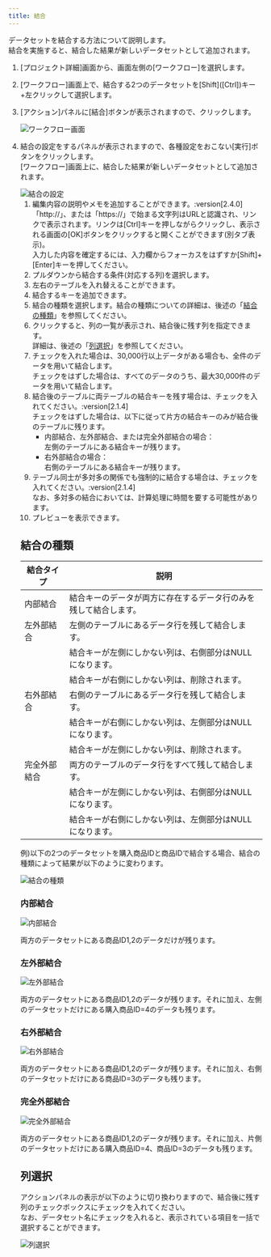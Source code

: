 ```yaml
---
title: 結合
---
```


データセットを結合する方法について説明します。\
結合を実施すると、結合した結果が新しいデータセットとして追加されます。

1. [プロジェクト詳細]画面から、画面左側の[ワークフロー]を選択します。
1. [ワークフロー]画面上で、結合する2つのデータセットを[Shift&#093;([Ctrl])キー+左クリックして選択します。
1. [アクション]パネルに[結合]ボタンが表示されますので、クリックします。

   <Img src="/assets/img/capture/capture-join-1.png" alt="ワークフロー画面" client:load />

1. 結合の設定をするパネルが表示されますので、各種設定をおこない[実行]ボタンをクリックします。\
   [ワークフロー]画面上に、結合した結果が新しいデータセットとして追加されます。

   <Img src="/assets/img/capture/capture-join-2.png" alt="結合の設定" client:load />

   1. 編集内容の説明やメモを追加することができます。:version[2.4.0]\
      「http://」、または「https://」で始まる文字列はURLと認識され、リンクで表示されます。リンクは[Ctrl]キーを押しながらクリックし、表示される画面の[OK]ボタンをクリックすると開くことができます(別タブ表示)。\
      入力した内容を確定するには、入力欄からフォーカスをはずすか[Shift]+[Enter]キーを押してください。
   1. プルダウンから結合する条件(対応する列)を選択します。
   1. 左右のテーブルを入れ替えることができます。
   1. 結合するキーを追加できます。
   1. 結合の種類を選択します。結合の種類についての詳細は、後述の「[結合の種類](#結合の種類)」を参照してください。
   1. クリックすると、列の一覧が表示され、結合後に残す列を指定できます。\
      詳細は、後述の「[列選択](#列選択)」を参照してください。
   1. チェックを入れた場合は、30,000行以上データがある場合も、全件のデータを用いて結合します。\
      チェックをはずした場合は、すべてのデータのうち、最大30,000件のデータを用いて結合します。
   1. 結合後のテーブルに両テーブルの結合キーを残す場合は、チェックを入れてください。:version[2.1.4]\
      チェックをはずした場合は、以下に従って片方の結合キーのみが結合後のテーブルに残ります。
      - 内部結合、左外部結合、または完全外部結合の場合：\
        左側のテーブルにある結合キーが残ります。
      - 右外部結合の場合：\
        右側のテーブルにある結合キーが残ります。
   1. テーブル同士が多対多の関係でも強制的に結合する場合は、チェックを入れてください。:version[2.1.4]\
      なお、多対多の結合においては、計算処理に時間を要する可能性があります。
   1. プレビューを表示できます。

   ## 結合の種類

   | 結合タイプ   | 説明                                                             |
   | ------------ | ---------------------------------------------------------------- |
   | 内部結合     | 結合キーのデータが両方に存在するデータ行のみを残して結合します。 |
   | 左外部結合   | 左側のテーブルにあるデータ行を残して結合します。                 |
   |              | 結合キーが左側にしかない列は、右側部分はNULLになります。         |
   |              | 結合キーが右側にしかない列は、削除されます。                     |
   | 右外部結合   | 右側のテーブルにあるデータ行を残して結合します。                 |
   |              | 結合キーが右側にしかない列は、左側部分はNULLになります。         |
   |              | 結合キーが左側にしかない列は、削除されます。                     |
   | 完全外部結合 | 両方のテーブルのデータ行をすべて残して結合します。               |
   |              | 結合キーが左側にしかない列は、右側部分はNULLになります。         |
   |              | 結合キーが右側にしかない列は、左側部分はNULLになります。         |

   例)以下の2つのデータセットを購入商品IDと商品IDで結合する場合、結合の種類によって結果が以下のように変わります。

   <Img src="/assets/img/capture/capture-join-4.png" alt="結合の種類" client:load />

   ### 内部結合

   <Img src="/assets/img/capture/capture-join-5.png" alt="内部結合" client:load />

   両方のデータセットにある商品ID1,2のデータだけが残ります。

   ### 左外部結合

   <Img src="/assets/img/capture/capture-join-6.png" alt="左外部結合" client:load />

   両方のデータセットにある商品ID1,2のデータが残ります。それに加え、左側のデータセットだけにある購入商品ID=4のデータも残ります。

   ### 右外部結合

   <Img src="/assets/img/capture/capture-join-7.png" alt="右外部結合" client:load />

   両方のデータセットにある商品ID1,2のデータが残ります。それに加え、右側のデータセットだけにある商品ID=3のデータも残ります。

   ### 完全外部結合

   <Img src="/assets/img/capture/capture-join-8.png" alt="完全外部結合" client:load />

   両方のデータセットにある商品ID1,2のデータが残ります。それに加え、片側のデータセットだけにある購入商品ID=4、商品ID=3のデータも残ります。

   ## 列選択

   アクションパネルの表示が以下のように切り換わりますので、結合後に残す列のチェックボックスにチェックを入れてください。\
   なお、データセット名にチェックを入れると、表示されている項目を一括で選択することができます。

   <Img src="/assets/img/capture/capture-join-3.png" alt="列選択" client:load />
